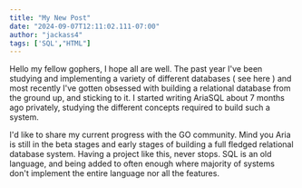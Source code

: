 ---
title: "My New Post"
date: "2024-09-07T12:11:02.111-07:00"
author: "jackass4"
tags: ['SQL',"HTML"]
---

<p>Hello my fellow gophers, I hope all are well. The past year I've been studying and implementing a variety of different databases ( see here   ) and most recently I've gotten obsessed with building a relational database from the ground up, and sticking to it. I started writing AriaSQL about 7 months ago privately, studying the different concepts required to build such a system.</p>

<p>I'd like to share my current progress with the GO community. Mind you Aria is still in the beta stages and early stages of building a full fledged relational database system. Having a project like this, never stops. SQL is an old language, and being added to often enough where majority of systems don't implement the entire language nor all the features.</p>
